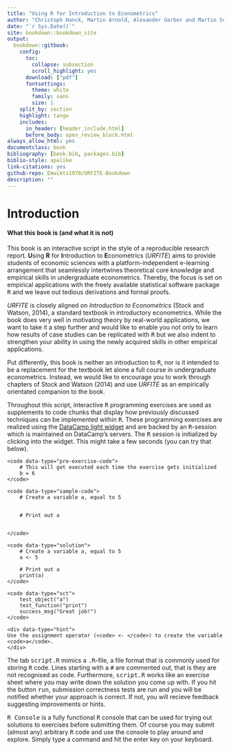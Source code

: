 ```yaml
--- 
title: "Using R for Introduction to Econometrics"
author: "Christoph Hanck, Martin Arnold, Alexander Gerber and Martin Schmelzer"
date: "`r Sys.Date()`"
site: bookdown::bookdown_site
output: 
  bookdown::gitbook:
    config:
      toc:
        collapse: subsection
        scroll_highlight: yes
      download: ["pdf"]
      fontsettings:
        theme: white
        family: sans
        size: 1
    split_by: section
    highlight: tango
    includes:
      in_header: [header_include.html]
      before_body: open_review_block.html
always_allow_html: yes
documentclass: book
bibliography: [book.bib, packages.bib]
biblio-style: apalike
link-citations: yes
github-repo: Emwikts1970/URFITE-Bookdown
description: ""
---
```


# Introduction

#### What this book is (and what it is not) {-}

This book is an interactive script in the style of a reproducible research report. <b>U</b>sing <b>R</b> for <b>I</b>ntroduction to <b>E</b>conometrics (*URFITE*) aims to provide students of economic sciences with a platform-independent e-learning arrangement that seamlessly intertwines theoretical core knowledge and empirical skills in undergraduate econometrics. Thereby, the focus is set on empirical applications with the freely available statistical software package <tt>R</tt> and we leave out tedious derivations and formal proofs. 

*URFITE* is closely aligned on *Introduction to Econometrics* (Stock and Watson, 2014), a standard textbook in introductory econometrics. While the book does very well in motivating theory by real-world applications, we want to take it a step further and would like to enable you not only to learn how results of case studies can be replicated with <tt>R</tt> but we also indent to strengthen your ability in using the newly acquired skills in other empirical applications.

Put differently, this book is neither an introduction to <tt>R</tt>, nor is it intended to be a replacement for the textbook let alone a full course in undergraduate econometrics. Instead, we would like to encourage you to work through chapters of Stock and Watson (2014) and use *URFITE* as an empirically orientated companion to the book.

Throughout this script, interactive <tt>R</tt> programming exercises are used as supplements to code chunks that display how previously discussed techniques can be implemented within <tt>R</tt>. These programming exercises are realized using the [DataCamp light widget](https://github.com/datacamp/datacamp-light) and are backed by an <tt>R</tt>-session which is maintained on DataCamp's servers. The <tt>R</tt> session is initialized by clicking into the widget. This might take a few seconds (you can try that below). 

<!--html_preserve-->

<div data-datacamp-exercise data-lang="r">

	<code data-type="pre-exercise-code">
		# This will get executed each time the exercise gets initialized
		b = 6
	</code>
	
	<code data-type="sample-code">
		# Create a variable a, equal to 5


		# Print out a


	</code>
	
	<code data-type="solution">
		# Create a variable a, equal to 5
		a <- 5

		# Print out a
		print(a)
	</code>
	
	<code data-type="sct">
		test_object("a")
		test_function("print")
		success_msg("Great job!")
	</code>
	
	<div data-type="hint">
	Use the assignment operator (<code> <- </code>) to create the variable <code>a</code>.
	</div>

</div>

<!--/html_preserve-->

The tab <tt>script.R</tt> mimics a <tt>.R</tt>-file, a file format that is commonly used for storing <tt>R</tt> code. Lines starting with a <tt>#</tt> are commented out, that is they are not recognised as code. Furthermore, <tt>script.R</tt> works like an exercise sheet where you may write down the solution you come up with. If you hit the button <tt>run</tt>, submission correctness tests are run and you will be notified whether your approach is correct. If not, you will recieve feedback suggesting improvements or hints.

<tt>R Console</tt> is a fully functional <tt>R</tt> console that can be used for trying out solutions to exercises before submitting them. Of course you may submit (almost any) arbitrary <tt>R</tt> code and use the console to play around and explore. Simply type a command and hit the enter key on your keyboard.


